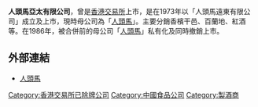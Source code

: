 '''人頭馬亞太有限公司'''，曾是[[香港交易所|香港交易所]]上市，是在1973年以「人頭馬遠東有限公司」成立及上市，現時母公司為「[[人頭馬|人頭馬]]」。主要分銷香檳干邑、百蘭地、紅酒等。在1986年，被合併前的母公司「[[人頭馬|人頭馬]]」私有化及同時撤銷上市。

== 外部連結 ==
* [http://www.remy.com/ 人頭馬] {{Wayback|url=http://www.remy.com/ |date=20130718161004 }}

[[Category:香港交易所已除牌公司|Category:香港交易所已除牌公司]]
[[Category:中國食品公司|Category:中國食品公司]]
[[Category:製酒商|Category:製酒商]]